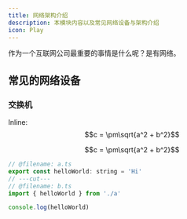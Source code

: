 ```yaml
---
title: 网络架构介绍
description: 本模块内容以及常见网络设备与架构介绍
icon: Play
---
```


作为一个互联网公司最重要的事情是什么呢？是有网络。

## 常见的网络设备

<Cards>
  <Card title="Learn more about Next.js" href="https://nextjs.org/docs" />
  <Card title="Learn more about Fumadocs" href="https://fumadocs.vercel.app" />
</Cards>

### 交换机

Inline: $$c = \pm\sqrt{a^2 + b^2}$$

```math
c = \pm\sqrt{a^2 + b^2}
```


<Mermaid
  chart="
graph TD;
subgraph AA [Consumers]
A[Mobile app];
B[Web app];
C[Node.js client];
end
subgraph BB [Services]
E[REST API];
F[GraphQL API];
G[SOAP API];
end
Z[GraphQL API];
A --> Z;
B --> Z;
C --> Z;
Z --> E;
Z --> F;
Z --> G;"
/>


```js twoslash
// @filename: a.ts
export const helloWorld: string = 'Hi'
// ---cut---
// @filename: b.ts
import { helloWorld } from './a'

console.log(helloWorld)
```
